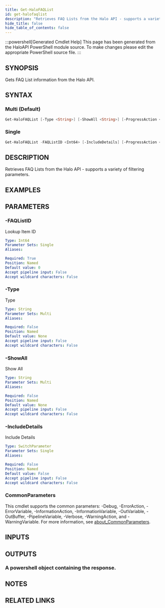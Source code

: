 ```yaml
---
title: Get-HaloFAQList
id: get-halofaqlist
description: "Retrieves FAQ Lists from the Halo API - supports a variety of filtering parameters."
hide_title: false
hide_table_of_contents: false
---
```


:::powershell[Generated Cmdlet Help]
This page has been generated from the HaloAPI PowerShell module source. To make changes please edit the appropriate PowerShell source file.
:::

## SYNOPSIS

Gets FAQ List information from the Halo API.

## SYNTAX

### Multi (Default)

```powershell
Get-HaloFAQList [-Type <String>] [-ShowAll <String>] [-ProgressAction <ActionPreference>] [<CommonParameters>]
```

### Single

```powershell
Get-HaloFAQList -FAQListID <Int64> [-IncludeDetails] [-ProgressAction <ActionPreference>] [<CommonParameters>]
```

## DESCRIPTION

Retrieves FAQ Lists from the Halo API - supports a variety of filtering parameters.

## EXAMPLES

## PARAMETERS

### -FAQListID

Lookup Item ID

```yaml
Type: Int64
Parameter Sets: Single
Aliases:

Required: True
Position: Named
Default value: 0
Accept pipeline input: False
Accept wildcard characters: False
```

### -Type

Type

```yaml
Type: String
Parameter Sets: Multi
Aliases:

Required: False
Position: Named
Default value: None
Accept pipeline input: False
Accept wildcard characters: False
```

### -ShowAll

Show All

```yaml
Type: String
Parameter Sets: Multi
Aliases:

Required: False
Position: Named
Default value: None
Accept pipeline input: False
Accept wildcard characters: False
```

### -IncludeDetails

Include Details

```yaml
Type: SwitchParameter
Parameter Sets: Single
Aliases:

Required: False
Position: Named
Default value: False
Accept pipeline input: False
Accept wildcard characters: False
```

### CommonParameters

This cmdlet supports the common parameters: -Debug, -ErrorAction, -ErrorVariable, -InformationAction, -InformationVariable, -OutVariable, -OutBuffer, -PipelineVariable, -Verbose, -WarningAction, and -WarningVariable. For more information, see [about_CommonParameters](http://go.microsoft.com/fwlink/?LinkID=113216).

## INPUTS


## OUTPUTS

### A powershell object containing the response.

## NOTES

## RELATED LINKS
